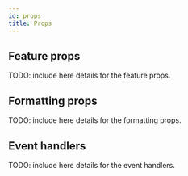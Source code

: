 ```yaml
---
id: props
title: Props
---
```


## Feature props

TODO: include here details for the feature props.

## Formatting props

TODO: include here details for the formatting props.

## Event handlers

TODO: include here details for the event handlers.
